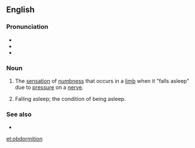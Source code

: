 ==English==

===Pronunciation===
* {{IPA|/ɒbdɔːˈmɪʃən/|lang=en}}
* {{audio|en-us-obdormition.oga|Audio (US)|lang=en}}
* {{audio|en-uk-obdormition.oga|Audio (UK)|lang=en}}

===Noun===
{{en-noun|-}}

# The [[sensation]] of [[numbness]] that occurs in a [[limb]] when it "falls asleep" due to [[pressure]] on a [[nerve]].
# {{lb|en|obsolete}} Falling asleep; the condition of being asleep.

===See also===
* {{l|en|pins and needles}}

[[et:obdormition]]